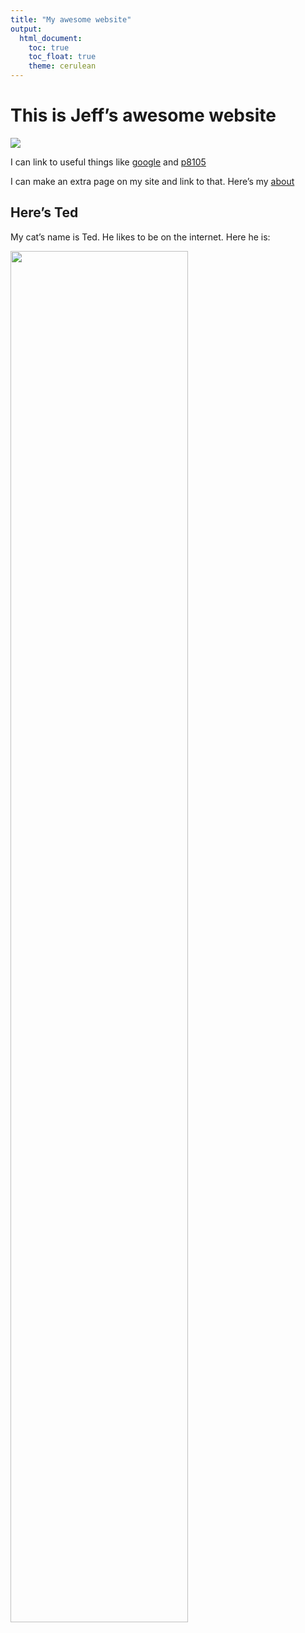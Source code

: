 ```yaml
---
title: "My awesome website"
output: 
  html_document:
    toc: true
    toc_float: true
    theme: cerulean
---
```


# This is Jeff's awesome website

![](https://media.giphy.com/media/drXGoW1iudhKw/giphy.gif)

I can link to useful things like [google](https://www.google.com/) and [p8105](https://www.p8105.com)


I can make an extra page on my site and link to that. Here's my [about](about.html)


## Here's Ted

My cat's name is Ted. He likes to be on the internet. Here he is:

<img src="images/ted.jpg" style="width:75%">
